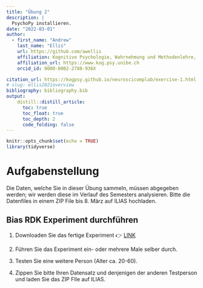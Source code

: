 ```yaml
---
title: "Übung 2"
description: |
  PsychoPy installieren.
date: "2022-03-01"
author:
  - first_name: "Andrew"
    last_name: "Ellis"
    url: https://github.com/awellis
    affiliation: Kognitive Psychologie, Wahrnehmung und Methodenlehre, Universität Bern 
    affiliation_url: https://www.kog.psy.unibe.ch
    orcid_id: 0000-0002-2788-936X

citation_url: https://kogpsy.github.io/neuroscicomplab/exercise-1.html
# slug: ellis2021overview
bibliography: bibliography.bib
output: 
    distill::distill_article:
      toc: true
      toc_float: true
      toc_depth: 2
      code_folding: false
---
```


```r
knitr::opts_chunk$set(echo = TRUE)
library(tidyverse)
```

# Aufgabenstellung

:::exercise
Die Daten, welche Sie in dieser Übung sammeln, müssen abgegeben werden; wir werden diese im Verlauf des Semesters analysieren. Bitte die Datenfiles in einem ZIP File bis 8. März auf ILIAS hochladen.
:::


## Bias RDK Experiment durchführen

1) Downloaden Sie das fertige Experiment 👉 [LINK](files/BiasExperiment.zip) 

2) Führen Sie das Experiment ein- oder mehrere Male selber durch.

3) Testen Sie eine weitere Person (Alter ca. 20-60).

4) Zippen Sie bitte Ihren Datensatz und denjenigen der anderen Testperson und laden Sie das ZIP FIle auf ILIAS.
